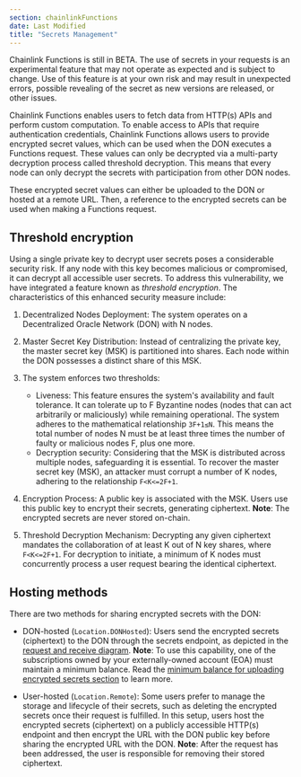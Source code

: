 ```yaml
---
section: chainlinkFunctions
date: Last Modified
title: "Secrets Management"
---
```



<Aside type="caution">
  Chainlink Functions is still in BETA. The use of secrets in your requests is an experimental feature that may not
  operate as expected and is subject to change. Use of this feature is at your own risk and may result in unexpected
  errors, possible revealing of the secret as new versions are released, or other issues.
</Aside>

Chainlink Functions enables users to fetch data from HTTP(s) APIs and perform custom computation. To enable access to APIs that require authentication credentials, Chainlink Functions allows users to provide encrypted secret values, which can be used when the DON executes a Functions request. These values can only be decrypted via a multi-party decryption process called threshold decryption. This means that every node can only decrypt the secrets with participation from other DON nodes.

These encrypted secret values can either be uploaded to the DON or hosted at a remote URL. Then, a reference to the encrypted secrets can be used when making a Functions request.

## Threshold encryption

Using a single private key to decrypt user secrets poses a considerable security risk. If any node with this key becomes malicious or compromised, it can decrypt all accessible user secrets.
To address this vulnerability, we have integrated a feature known as _threshold encryption_. The characteristics of this enhanced security measure include:

1. Decentralized Nodes Deployment: The system operates on a Decentralized Oracle Network (DON) with N nodes.

1. Master Secret Key Distribution: Instead of centralizing the private key, the master secret key (MSK) is partitioned into shares. Each node within the DON possesses a distinct share of this MSK.

1. The system enforces two thresholds:

   - Liveness: This feature ensures the system's availability and fault tolerance. It can tolerate up to F Byzantine nodes (nodes that can act arbitrarily or maliciously) while remaining operational. The system adheres to the mathematical relationship `3F+1≤N`. This means the total number of nodes N must be at least three times the number of faulty or malicious nodes F, plus one more.
   - Decryption security: Considering that the MSK is distributed across multiple nodes, safeguarding it is essential. To recover the master secret key (MSK), an attacker must corrupt a number of K nodes, adhering to the relationship `F<K<=2F+1`.

1. Encryption Process: A public key is associated with the MSK. Users use this public key to encrypt their secrets, generating ciphertext. **Note**: The encrypted secrets are never stored on-chain.

1. Threshold Decryption Mechanism: Decrypting any given ciphertext mandates the collaboration of at least K out of N key shares, where `F<K<=2F+1`. For decryption to initiate, a minimum of K nodes must concurrently process a user request bearing the identical ciphertext.

## Hosting methods

There are two methods for sharing encrypted secrets with the DON:

- DON-hosted (`Location.DONHosted`): Users send the encrypted secrets (ciphertext) to the DON through the secrets endpoint, as depicted in the [request and receive diagram](/chainlink-functions/resources/architecture#request-and-receive-data). **Note**: To use this capability, one of the subscriptions owned by your externally-owned account (EOA) must maintain a minimum balance. Read the [minimum balance for uploading encrypted secrets section](/chainlink-functions/resources/billing#minimum-balance-for-uploading-encrypted-secrets) to learn more.

- User-hosted (`Location.Remote`): Some users prefer to manage the storage and lifecycle of their secrets, such as deleting the encrypted secrets once their request is fulfilled. In this setup, users host the encrypted secrets (ciphertext) on a publicly accessible HTTP(s) endpoint and then encrypt the URL with the DON public key before sharing the encrypted URL with the DON. **Note**: After the request has been addressed, the user is responsible for removing their stored ciphertext.
